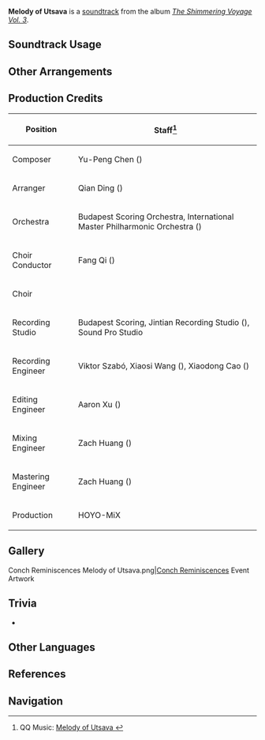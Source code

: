 {{Soundtrack Infobox
|image          = The Shimmering Voyage Vol 3.png
|album          = The Shimmering Voyage Vol. 3
|disc           = 2
|number         = 29
|featured       = 
|featured2      = 
|featured3      = 
|featured_disc  = 
|featured_disc2 = 
|featured_disc3 = 
|youtube_id     = W7QS2xOGOeU
|spotify_id     = 2R3wVGri5uazTL7tTb72hk
|previous       = Tipsy Poetry
|next           = Descendants of Deshret
}}
'''Melody of Utsava''' is a [[soundtrack]] from the album ''[[The Shimmering Voyage Vol. 3]]''.

==Soundtrack Usage==
{{Soundtrack Usage
|quest    = Festival Utsava//cutscene
|location = 
|domain   = 
}}

==Other Arrangements==
{{Files by Category Gallery|Media Using an Unreleased Arrangement of Melody of Utsava Soundtrack}}

==Production Credits==
{| class="wikitable"
! Position
! Staff<ref>QQ Music: [https://y.qq.com/n/ryqq/songDetail/00018f8Z2KYxBl Melody of Utsava {{zh|无忧的曲调}}]</ref>
|-
! Composer
| Yu-Peng Chen ({{zh|陈致逸}})
|-
! Arranger
| Qian Ding ({{zh|丁谦}})
|-
! Orchestra
| Budapest Scoring Orchestra, International Master Philharmonic Orchestra ({{zh|国际首席爱乐乐团}})
|-
! Choir Conductor
| Fang Qi ({{zh|齐放}})
|-
! Choir
| {{zh|Sfuture艺术团}}
|-
! Recording Studio
| Budapest Scoring, Jintian Recording Studio ({{zh|金田录音棚}}), Sound Pro Studio
|-
! Recording Engineer
| Viktor Szabó, Xiaosi Wang ({{zh|王小四}}), Xiaodong Cao ({{zh|曹晓冬}})
|-
! Editing Engineer
| Aaron Xu ({{zh|徐威}})
|-
! Mixing Engineer
| Zach Huang ({{zh|黄巍}})
|-
! Mastering Engineer
| Zach Huang ({{zh|黄巍}})
|-
! Production
| HOYO-MiX
|}

==Gallery==
<gallery>
Conch Reminiscences Melody of Utsava.png|[[Conch Reminiscences]] Event Artwork
</gallery>

==Trivia==
* {{Transclude|Melody of Bright New Buds|VanaranaTheme|section=1}}

==Other Languages==
{{Other Languages
|en      = Melody of Utsava
|zhs     = 无忧的曲调
|zhs_rm  = 
|zht     = 無憂的曲調
|zht_rm  = 
|zh_tl   = 
|ja      = ウツァヴのメロディー
|ja_rm   = Ushava no Merodii
|ja_tl   = Melody of Utsava
}}

==References==
{{Reflist}}

==Navigation==
{{Soundtrack Navbox|The Shimmering Voyage|3}}